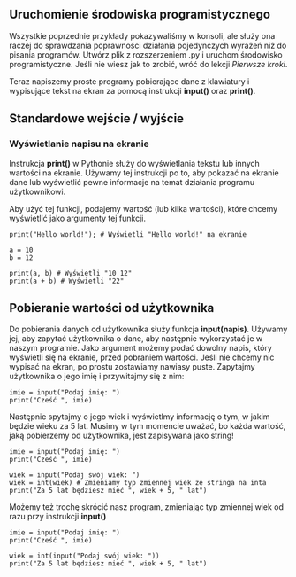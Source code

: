 ## Uruchomienie środowiska programistycznego
Wszystkie poprzednie przykłady pokazywaliśmy w konsoli, ale służy ona raczej do sprawdzania poprawności działania pojedynczych wyrażeń niż do pisania programów. Utwórz plik z rozszerzeniem .py i uruchom środowisko programistyczne. 
Jeśli nie wiesz jak to zrobić, wróć do lekcji *Pierwsze kroki*.

Teraz napiszemy proste programy pobierające dane z klawiatury i wypisujące tekst na ekran za pomocą instrukcji **input()** oraz **print()**.

## Standardowe wejście / wyjście
### Wyświetlanie napisu na ekranie
Instrukcja **print()** w Pythonie służy do wyświetlania tekstu lub innych wartości na ekranie. Używamy tej instrukcji po to, aby pokazać na ekranie dane lub wyświetlić pewne informacje na temat działania programu użytkownikowi.

Aby użyć tej funkcji, podajemy wartość (lub kilka wartości), które chcemy wyświetlić jako argumenty tej funkcji.

```python=
print("Hello world!"); # Wyświetli "Hello world!" na ekranie

a = 10
b = 12

print(a, b) # Wyświetli "10 12"
print(a + b) # Wyświetli "22"
```

## Pobieranie wartości od użytkownika
Do pobierania danych od użytkownika służy funkcja **input(napis)**. Używamy jej, aby zapytać użytkownika o dane, aby następnie wykorzystać je w naszym programie. Jako argument możemy podać dowolny napis, który wyświetli się na ekranie, przed pobraniem wartości. Jeśli nie chcemy nic wypisać na ekran, po prostu zostawiamy nawiasy puste.
Zapytajmy użytkownika o jego imię i przywitajmy się z nim:
```python=
imie = input("Podaj imię: ")
print("Cześć ", imie) 
```

Następnie spytajmy o jego wiek i wyświetlmy informację o tym, w jakim będzie wieku za 5 lat. 
Musimy w tym momencie uważać, bo 
każda wartość, jaką pobierzemy od użytkownika, jest zapisywana jako string!
```python=
imie = input("Podaj imię: ")
print("Cześć ", imie) 

wiek = input("Podaj swój wiek: ")
wiek = int(wiek) # Zmieniamy typ zmiennej wiek ze stringa na inta
print("Za 5 lat będziesz mieć ", wiek + 5, " lat")
```
Możemy też trochę skrócić nasz program, zmieniając typ zmiennej wiek od razu przy instrukcji **input()**

```python=
imie = input("Podaj imię: ")
print("Cześć ", imie) 

wiek = int(input("Podaj swój wiek: "))
print("Za 5 lat będziesz mieć ", wiek + 5, " lat")
```
